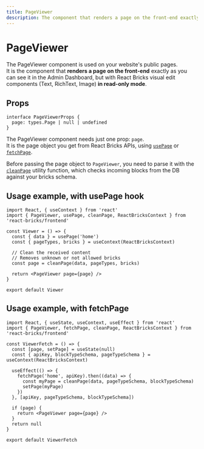 ```yaml
---
title: PageViewer
description: The component that renders a page on the front-end exactly as you can see it in the Admin Dashboard
---
```


# PageViewer

The PageViewer component is used on your website's public pages.  
It is the component that **renders a page on the front-end** exactly as you can see it in the Admin Dashboard, but with React Bricks visual edit components (Text, RichText, Image) **in read-only mode**.

## Props

```tsx
interface PageViewerProps {
  page: types.Page | null | undefined
}
```

The PageViewer component needs just one prop: `page`.  
It is the page object you get from React Bricks APIs, using [`usePage`](/api-reference/hooks/use-page) or [`fetchPage`](/api-reference/utilities/fetch-page).

Before passing the page object to `PageViewer`, you need to parse it with the [`cleanPage`](/api-reference/utilities/clean-page) utility function, which checks incoming blocks from the DB against your bricks schema.

## Usage example, with usePage hook

```tsx highlight=12
import React, { useContext } from 'react'
import { PageViewer, usePage, cleanPage, ReactBricksContext } from 'react-bricks/frontend'

const Viewer = () => {
  const { data } = usePage('home')
  const { pageTypes, bricks } = useContext(ReactBricksContext)

  // Clean the received content
  // Removes unknown or not allowed bricks
  const page = cleanPage(data, pageTypes, bricks)

  return <PageViewer page={page} />
}

export default Viewer
```

## Usage example, with fetchPage

```tsx highlight=16
import React, { useState, useContext, useEffect } from 'react'
import { PageViewer, fetchPage, cleanPage, ReactBricksContext } from 'react-bricks/frontend'

const ViewerFetch = () => {
  const [page, setPage] = useState(null)
  const { apiKey, blockTypeSchema, pageTypeSchema } = useContext(ReactBricksContext)

  useEffect(() => {
    fetchPage('home', apiKey).then((data) => {
      const myPage = cleanPage(data, pageTypeSchema, blockTypeSchema)
      setPage(myPage)
    })
  }, [apiKey, pageTypeSchema, blockTypeSchema])

  if (page) {
    return <PageViewer page={page} />
  }
  return null
}

export default ViewerFetch
```
